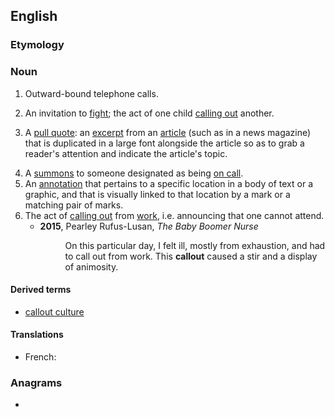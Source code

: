 {{also|call out|call-out}}
==English==

===Etymology===
{{compound|en|call|out}}

===Noun===
{{en-noun}}

# {{lb|en|communication}} Outward-bound telephone calls.
# {{lb|en|slang}} An invitation to [[fight]]; the act of one child [[calling out]] another.
# {{lb|en|typography|graphic layout}} A [[pull quote]]: an [[excerpt]] from an [[article]] (such as in a news magazine) that is duplicated in a large font alongside the article so as to grab a reader's attention and indicate the article's topic.
# A [[summons]] to someone designated as being [[on call]].
# An [[annotation]] that pertains to a specific location in a body of text or a graphic, and that is visually linked to that location by a mark or a matching pair of marks.
# The act of [[call out|calling out]] from [[work]], i.e. announcing that one cannot attend.
#* '''2015''', Pearley Rufus-Lusan, ''The Baby Boomer Nurse''
#*: On this particular day, I felt ill, mostly from exhaustion, and had to call out from work. This '''callout''' caused a stir and a display of animosity.

====Derived terms====
* [[callout culture]]

====Translations====
{{trans-top|outward bound telephone calls}}
{{trans-mid}}
{{trans-bottom}}

{{trans-top|''(slang)'' an invitation to fight}}
{{trans-mid}}
{{trans-bottom}}

{{checktrans-top}}
* French: {{t-check|fr|convocation|f}}
{{trans-mid}}
{{trans-bottom}}

===Anagrams===
* {{anagrams|en|Cotulla|outcall}}